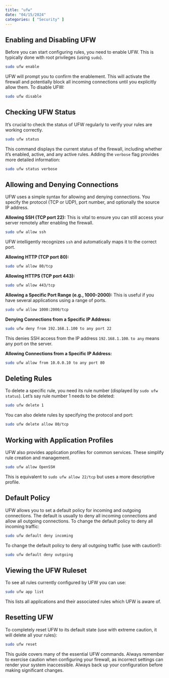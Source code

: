 ```yaml
---
title: "ufw"
date: "04/15/2024"
categories: [ "Security" ]
---
```

## Enabling and Disabling UFW

Before you can start configuring rules, you need to enable UFW.  This is typically done with root privileges (using `sudo`).

```bash
sudo ufw enable
```

UFW will prompt you to confirm the enablement.  This will activate the firewall and potentially block all incoming connections until you explicitly allow them. To disable UFW:

```bash
sudo ufw disable
```


## Checking UFW Status

It's crucial to check the status of UFW regularly to verify your rules are working correctly.

```bash
sudo ufw status
```

This command displays the current status of the firewall, including whether it's enabled, active, and any active rules.  Adding the `verbose` flag provides more detailed information:

```bash
sudo ufw status verbose
```


## Allowing and Denying Connections

UFW uses a simple syntax for allowing and denying connections. You specify the protocol (TCP or UDP), port number, and optionally the source IP address.


**Allowing SSH (TCP port 22):**  This is vital to ensure you can still access your server remotely after enabling the firewall.

```bash
sudo ufw allow ssh
```

UFW intelligently recognizes `ssh` and automatically maps it to the correct port.


**Allowing HTTP (TCP port 80):**

```bash
sudo ufw allow 80/tcp
```

**Allowing HTTPS (TCP port 443):**

```bash
sudo ufw allow 443/tcp
```

**Allowing a Specific Port Range (e.g., 1000-2000):** This is useful if you have several applications using a range of ports.

```bash
sudo ufw allow 1000:2000/tcp
```

**Denying Connections from a Specific IP Address:**

```bash
sudo ufw deny from 192.168.1.100 to any port 22
```

This denies SSH access from the IP address `192.168.1.100`.  `to any` means any port on the server.


**Allowing Connections from a Specific IP Address:**

```bash
sudo ufw allow from 10.0.0.10 to any port 80
```



## Deleting Rules

To delete a specific rule, you need its rule number (displayed by `sudo ufw status`).  Let's say rule number 1 needs to be deleted:


```bash
sudo ufw delete 1
```

You can also delete rules by specifying the protocol and port:

```bash
sudo ufw delete allow 80/tcp
```


## Working with Application Profiles

UFW also provides application profiles for common services. These simplify rule creation and management.

```bash
sudo ufw allow OpenSSH
```

This is equivalent to `sudo ufw allow 22/tcp` but uses a more descriptive profile.


## Default Policy


UFW allows you to set a default policy for incoming and outgoing connections. The default is usually to deny all incoming connections and allow all outgoing connections. To change the default policy to deny all incoming traffic:

```bash
sudo ufw default deny incoming
```

To change the default policy to deny all outgoing traffic (use with caution!):

```bash
sudo ufw default deny outgoing
```



##  Viewing the UFW Ruleset


To see all rules currently configured by UFW you can use:

```bash
sudo ufw app list
```

This lists all applications and their associated rules which UFW is aware of.


## Resetting UFW

To completely reset UFW to its default state (use with extreme caution, it will delete all your rules):

```bash
sudo ufw reset
```


This guide covers many of the essential UFW commands. Always remember to exercise caution when configuring your firewall, as incorrect settings can render your system inaccessible.  Always back up your configuration before making significant changes.

